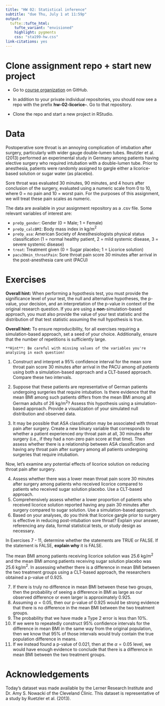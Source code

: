```yaml
---
title: "HW 02: Statistical inference"
subtitle: "due Thu, July 1 at 11:59p"
output: 
  tufte::tufte_html:
    tufte_variant: "envisioned"
    highlight: pygments
    css: "sta199-hw.css"
link-citations: yes
---
```


# Clone assignment repo + start new project

- Go to [course organization](https://github.com/sta199-summer2021) on GitHub.

- In addition to your private individual repositories, you should now see a repo with the prefix **hw-02-licorice-**. Go to that repository.
  
- Clone the repo and start a new project in RStudio.

# Data

Postoperative sore throat is an annoying complication of intubation after 
surgery, particularly with wider gauge double-lumen tubes. Reutzler et al. 
(2013) performed an experimental study in Germany among patients having elective
surgery who required intubation with a double-lumen tube.
Prior to anesthesia, patients were randomly assigned to gargle either a licorice-based solution or sugar water (as placebo). 

Sore throat was evaluated 30 minutes, 90 minutes, and 4 hours 
after conclusion of the surgery, evaluated using a numeric scale from 0 to 10,
where 0 = no pain and 10 = worst pain. For the purposes of this assignment, we
will treat these pain scales as numeric.

The data are available in your assignment repository as a .csv file. Some 
relevant variables of interest are:

- `preOp_gender`: Gender (0 = Male; 1 = Female)
- `preOp_calcBMI`: Body mass index in kg/m$^2$
- `preOp_asa`: American Society of Anesthesiologists physical status 
classification (1 = normal healthy patient, 2 = mild systemic disease, 3 = 
severe systemic disease)
- `treat`: Treatment given (0 = Sugar placebo; 1 = Licorice solution)
- `pacu30min_throatPain`: Sore throat pain score 30 minutes after arrival in the post-anesthesia care unit (PACU)

# Exercises

**Overall hint:** When performing a hypothesis test, you must provide the 
significance level of your test, the null and alternative hypotheses, the 
p-value, your decision, and an interpretation of the p-value in context of the 
original research question. If you are using a **non**-simulation-based 
approach, you must also provide the value of your test statistic and the 
distribution of that test statistic assuming the null hypothesis is true.

**Overall hint:** To ensure reproducibility, for all exercises requiring a 
simulation-based approach, set a seed of your choice. Additionally, ensure that 
the number of repetitions is sufficiently large.


```marginfigure
**Hint**: Be careful with missing values of the variables you're analyzing in each question!
```


1. Construct and interpret a 95% confidence interval for the mean sore throat 
pain score 30 minutes after arrival in the PACU among *all patients* using both
a simulation-based approach and a CLT-based approach. Compare these two 
intervals.

2. Suppose that these patients are representative of German patients undergoing 
surgeries that require intubation. Is there evidence that the mean BMI among
such patients differs from the mean BMI among all German adults of 26 kg/m$^2$?
Assess this hypothesis using a simulation-based approach. 
Provide a visualization of your simulated null distribution and observed data.

3. It may be possible that ASA classification may be associated with throat 
pain after surgery. Create a new binary variable that corresponds to whether
a patient experienced *any* throat pain at all, 30 minutes after surgery (i.e.,
if they had a non-zero pain score at that time). Then assess whether
there is a relationship between ASA classification and having any throat pain
after surgery among all patients undergoing surgeries that require intubation.

Now, let's examine any potential effects of licorice solution on reducing
throat pain after surgery.

4. Assess whether there was a lower mean throat pain 
score 30 minutes after surgery among patients who received licorice compared
to patients who received sugar solution placebo. Use a CLT-based approach.
5. Comprehensively assess whether a lower proportion of patients who received
licorice solution reported having any pain 30 minutes after surgery compared
to sugar solution. Use a simulation-based approach.
6. Based on your analyses, do you think that licorice gargle prior to surgery is
effective in reducing post-intubation sore throat? Explain your answer, 
referencing any data, formal statistical tests, or study design as necessary.

In Exercises 7 - 11, determine whether the statements are TRUE or FALSE. If the 
statement is FALSE, **explain why** it is FALSE.

The mean BMI among patients receiving licorice solution was 25.6 kg/m$^2$ and
the mean BMI among patients receiving sugar solution placebo was 25.6 kg/m$^2$.
In assessing whether there is a difference in mean BMI between the two treatment
groups using a CLT-based approach, the researchers obtained a p-value of 0.925.

7. If there is truly no difference in mean BMI between these two groups, then 
the probability of seeing a difference in BMI as large as our observed
difference or even larger is approximately 0.925.
8. Assuming $\alpha = 0.05$, then our p-value of 0.925 would be strong evidence
that there is no difference in the mean BMI between the two treatment groups.
9. The probability that we have made a Type 2 error is less than 10%.
10. If we were to repeatedly construct 95% confidence intervals for the 
difference in mean BMI in the same way from the original population, then we 
know that 95% of those intervals would truly contain the true population 
difference in means.
11. If we instead found a p-value of 0.021, then at the $\alpha = 0.05$ level,
we would have enough evidence to conclude that there is a difference in mean
BMI between the two treatment groups. 

# Acknowledgements

Today's dataset was made available by the Lerner Research Institute and Dr. Amy 
S. Nowacki of the Cleveland Clinic. This dataset is representative of a study by 
Ruetzler et al. (2013).